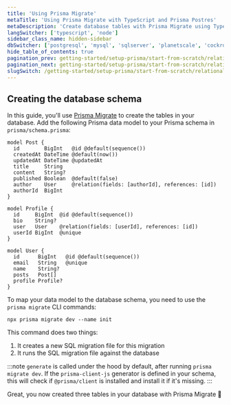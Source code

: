 ```yaml
---
title: 'Using Prisma Migrate'
metaTitle: 'Using Prisma Migrate with TypeScript and Prisma Postres'
metaDescription: 'Create database tables with Prisma Migrate using TypeScript and Prisma Postres'
langSwitcher: ['typescript', 'node']
sidebar_class_name: hidden-sidebar
dbSwitcher: ['postgresql', 'mysql', 'sqlserver', 'planetscale', 'cockroachdb', 'prisma-postgres']
hide_table_of_contents: true
pagination_prev: getting-started/setup-prisma/start-from-scratch/relational-databases/connect-your-database-typescript-prisma-postgres
pagination_next: getting-started/setup-prisma/start-from-scratch/relational-databases/install-prisma-client-typescript-prisma-postgres
slugSwitch: /getting-started/setup-prisma/start-from-scratch/relational-databases/using-prisma-migrate-
---
```

 
## Creating the database schema

In this guide, you'll use [Prisma Migrate](/orm/prisma-migrate) to create the tables in your database. Add the following Prisma data model to your Prisma schema in `prisma/schema.prisma`:

```prisma file=prisma/schema.prisma copy showLineNumbers
model Post {
  id        BigInt   @id @default(sequence())
  createdAt DateTime @default(now())
  updatedAt DateTime @updatedAt
  title     String   
  content   String?
  published Boolean  @default(false)
  author    User     @relation(fields: [authorId], references: [id])
  authorId  BigInt
}

model Profile {
  id     BigInt  @id @default(sequence())
  bio    String?
  user   User    @relation(fields: [userId], references: [id])
  userId BigInt  @unique
}

model User {
  id      BigInt   @id @default(sequence())
  email   String   @unique
  name    String?
  posts   Post[]
  profile Profile?
}
```

To map your data model to the database schema, you need to use the `prisma migrate` CLI commands:

```terminal
npx prisma migrate dev --name init
```

This command does two things:

1. It creates a new SQL migration file for this migration
1. It runs the SQL migration file against the database

:::note
`generate` is called under the hood by default, after running `prisma migrate dev`. If the `prisma-client-js` generator is defined in your schema, this will check if `@prisma/client` is installed and install it if it's missing.
:::

Great, you now created three tables in your database with Prisma Migrate 🚀
